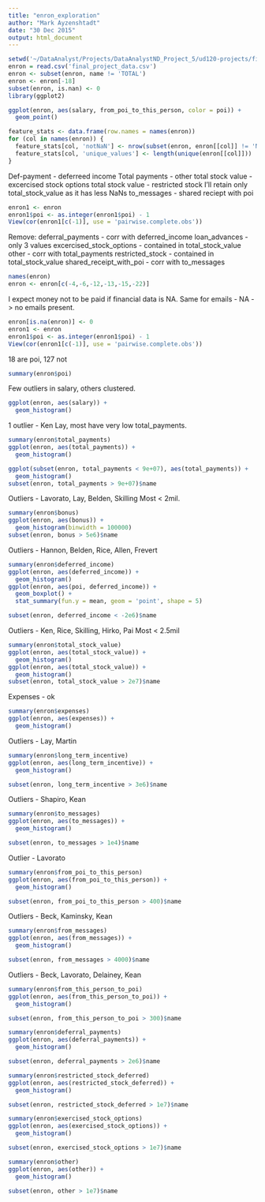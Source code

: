 ```yaml
---
title: "enron_exploration"
author: "Mark Ayzenshtadt"
date: "30 Dec 2015"
output: html_document
---
```


```r
setwd('~/DataAnalyst/Projects/DataAnalystND_Project_5/ud120-projects/final_project/')
enron = read.csv('final_project_data.csv')
enron <- subset(enron, name != 'TOTAL')
enron <- enron[-18]
subset(enron, is.nan) <- 0
library(ggplot2)
```


```r
ggplot(enron, aes(salary, from_poi_to_this_person, color = poi)) +
  geom_point()
```

```r
feature_stats <- data.frame(row.names = names(enron))
for (col in names(enron)) {
  feature_stats[col, 'notNaN'] <- nrow(subset(enron, enron[[col]] != 'NaN'))
  feature_stats[col, 'unique_values'] <- length(unique(enron[[col]]))
}
```

Def-payment - deferreed income
Total payments - other
total stock value - excercised stock options
total stock value - restricted stock
I'll retain only total_stock_value as it has less NaNs
to_messages - shared reciept with poi
```r
enron1 <- enron
enron1$poi <- as.integer(enron1$poi) - 1
View(cor(enron1[c(-1)], use = 'pairwise.complete.obs'))
```

Remove:
deferral_payments - corr with deferred_income
loan_advances - only 3 values
excercised_stock_options - contained in total_stock_value
other - corr with total_payments
restricted_stock - contained in total_stock_value
shared_receipt_with_poi - corr with to_messages
```r
names(enron)
enron <- enron[c(-4,-6,-12,-13,-15,-22)]
```

I expect money not to be paid if financial data is NA.
Same for emails - NA -> no emails present.
```r
enron[is.na(enron)] <- 0
enron1 <- enron
enron1$poi <- as.integer(enron1$poi) - 1
View(cor(enron1[c(-1)], use = 'pairwise.complete.obs'))
```

18 are poi, 127 not
```r
summary(enron$poi)
```

Few outliers in salary, others clustered.
```r
ggplot(enron, aes(salary)) +
  geom_histogram()
```

1 outlier - Ken Lay, most have very low total_payments.
```r
summary(enron$total_payments)
ggplot(enron, aes(total_payments)) +
  geom_histogram()

ggplot(subset(enron, total_payments < 9e+07), aes(total_payments)) +
  geom_histogram()
subset(enron, total_payments > 9e+07)$name
```

Outliers - Lavorato, Lay, Belden, Skilling
Most < 2mil.
```r
summary(enron$bonus)
ggplot(enron, aes(bonus)) +
  geom_histogram(binwidth = 100000)
subset(enron, bonus > 5e6)$name
```

Outliers - Hannon, Belden, Rice, Allen, Frevert
```r
summary(enron$deferred_income)
ggplot(enron, aes(deferred_income)) +
  geom_histogram()
ggplot(enron, aes(poi, deferred_income)) +
  geom_boxplot() +
  stat_summary(fun.y = mean, geom = 'point', shape = 5)

subset(enron, deferred_income < -2e6)$name
```

Outliers - Ken, Rice, Skilling, Hirko, Pai
Most < 2.5mil
```r
summary(enron$total_stock_value)
ggplot(enron, aes(total_stock_value)) +
  geom_histogram()
ggplot(enron, aes(total_stock_value)) +
  geom_histogram()
subset(enron, total_stock_value > 2e7)$name
```

Expenses - ok
```r
summary(enron$expenses)
ggplot(enron, aes(expenses)) +
  geom_histogram()
```

Outliers - Lay, Martin
```r
summary(enron$long_term_incentive)
ggplot(enron, aes(long_term_incentive)) +
  geom_histogram()

subset(enron, long_term_incentive > 3e6)$name
```

Outliers - Shapiro, Kean
```r
summary(enron$to_messages)
ggplot(enron, aes(to_messages)) +
  geom_histogram()

subset(enron, to_messages > 1e4)$name
```

Outlier - Lavorato
```r
summary(enron$from_poi_to_this_person)
ggplot(enron, aes(from_poi_to_this_person)) +
  geom_histogram()

subset(enron, from_poi_to_this_person > 400)$name
```

Outliers - Beck, Kaminsky, Kean
```r
summary(enron$from_messages)
ggplot(enron, aes(from_messages)) +
  geom_histogram()

subset(enron, from_messages > 4000)$name
```

Outliers - Beck, Lavorato, Delainey, Kean
```r
summary(enron$from_this_person_to_poi)
ggplot(enron, aes(from_this_person_to_poi)) +
  geom_histogram()

subset(enron, from_this_person_to_poi > 300)$name
```


```r
summary(enron$deferral_payments)
ggplot(enron, aes(deferral_payments)) +
  geom_histogram()

subset(enron, deferral_payments > 2e6)$name
```


```r
summary(enron$restricted_stock_deferred)
ggplot(enron, aes(restricted_stock_deferred)) +
  geom_histogram()

subset(enron, restricted_stock_deferred > 1e7)$name
```

```r
summary(enron$exercised_stock_options)
ggplot(enron, aes(exercised_stock_options)) +
  geom_histogram()

subset(enron, exercised_stock_options > 1e7)$name
```

```r
summary(enron$other)
ggplot(enron, aes(other)) +
  geom_histogram()

subset(enron, other > 1e7)$name
```

